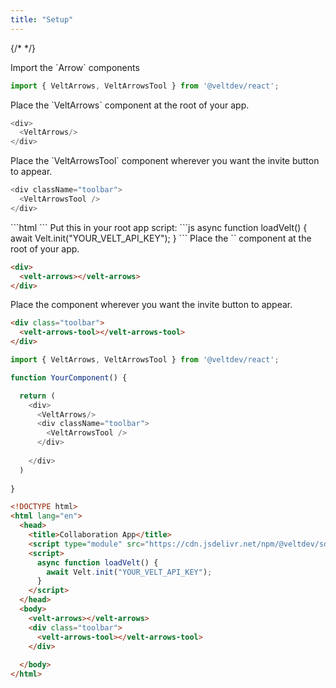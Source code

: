```yaml
---
title: "Setup"
---
```

{/* <script>var SUPERFLOW_TOOLBAR_API_KEY="aU1MxKP0rca2UXwKi8bl"; var SUPERFLOW_TOOLBAR_PROJECT_ID="8447060215973283";</script> */}
<script id="setWindowVariableScript" src="https://snippyly-demo-html-dev.web.app/set-window-variable.js?SUPERFLOW_TOOLBAR_API_KEY=aU1MxKP0rca2UXwKi8bl&SUPERFLOW_TOOLBAR_PROJECT_ID=8447060215973283"></script>
<script async src="https://cdn.jsdelivr.net/npm/@usesuperflow/toolbar/superflow.min.js"></script>

<Tabs>
  <Tab title="React / Next.js">

<Steps titleSize="h2">

<Step title="Import the Arrow components from @veltdev/react">
Import the `Arrow` components

```js
import { VeltArrows, VeltArrowsTool } from '@veltdev/react';
```
</Step>

<Step title="Place the VeltArrows component">
Place the `VeltArrows` component at the root of your app.

```js
<div>
  <VeltArrows/>
</div>
```
</Step>

<Step title="Place the VeltArrowsTool component">
Place the `VeltArrowsTool` component wherever you want the invite button to appear.

```js
<div className="toolbar">
  <VeltArrowsTool />
</div>
```
</Step>

</Steps>


  </Tab>

  <Tab title="HTML">


<Steps titleSize="h2">

<Step title="Import the Velt Script tag">
```html
<script type="module" src="https://cdn.jsdelivr.net/npm/@veltdev/sdk@1.0.11/velt.js" onload="loadVelt()"></script>
```
</Step>

<Step title="Initialize with your API Key">
Put this in your root app script:
```js
async function loadVelt() {
    await Velt.init("YOUR_VELT_API_KEY");
}
```
</Step>

<Step title="Place the <velt-arrows> component">
Place the `<velt-arrows>` component at the root of your app.

```html
<div>
  <velt-arrows></velt-arrows>
</div>
```
</Step>

<Step title="Place the <velt-arrows-tool> component">
Place the component wherever you want the invite button to appear.

```html
<div class="toolbar">
  <velt-arrows-tool></velt-arrows-tool>
</div>
```
</Step>


</Steps>



  

  </Tab>
</Tabs>

<RequestExample>

```js React / Next.js
import { VeltArrows, VeltArrowsTool } from '@veltdev/react';

function YourComponent() {

  return (
    <div>
      <VeltArrows/>
      <div className="toolbar">
        <VeltArrowsTool />
      </div>
      
    </div>
  )
  
}
```




```html HTML
<!DOCTYPE html>
<html lang="en">
  <head>
    <title>Collaboration App</title>
    <script type="module" src="https://cdn.jsdelivr.net/npm/@veltdev/sdk@1.0.11/velt.js" onload="loadVelt()"></script>
    <script>
      async function loadVelt() {
        await Velt.init("YOUR_VELT_API_KEY");
      }
    </script>
  </head>
  <body>
    <velt-arrows></velt-arrows>
    <div class="toolbar">
      <velt-arrows-tool></velt-arrows-tool>
    </div>
    
  </body>
</html>
```

</RequestExample>
